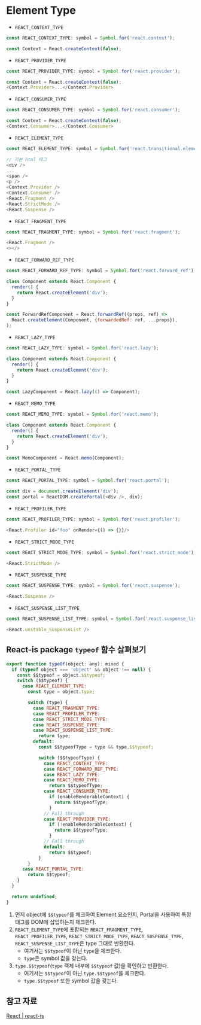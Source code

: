 # Element Type
- `REACT_CONTEXT_TYPE`
```js
const REACT_CONTEXT_TYPE: symbol = Symbol.for('react.context');

const Context = React.createContext(false);
```
- `REACT_PROVIDER_TYPE`
```js
const REACT_PROVIDER_TYPE: symbol = Symbol.for('react.provider');

const Context = React.createContext(false);
<Context.Provider>...</Context.Provider>
```
- `REACT_CONSUMER_TYPE`
```js
const REACT_CONSUMER_TYPE: symbol = Symbol.for('react.consumer');

const Context = React.createContext(false);
<Context.Consumer>...</Context.Consumer>
```
- `REACT_ELEMENT_TYPE`
```js
const REACT_ELEMENT_TYPE: symbol = Symbol.for('react.transitional.element');

// 기본 html 태그
<div />
...
<span />
<p />
<Context.Provider />
<Context.Consumer />
<React.Fragment />
<React.StrictMode />
<React.Suspense />
```
- `REACT_FRAGMENT_TYPE`
```js
const REACT_FRAGMENT_TYPE: symbol = Symbol.for('react.fragment');

<React.Fragment />
<></>
```
- `REACT_FORWARD_REF_TYPE`
```js
const REACT_FORWARD_REF_TYPE: symbol = Symbol.for('react.forward_ref');

class Component extends React.Component {
  render() {
    return React.createElement('div');
  }
}

const ForwardRefComponent = React.forwardRef((props, ref) =>
  React.createElement(Component, {forwardedRef: ref, ...props}),
);
```
- `REACT_LAZY_TYPE`
```js
const REACT_LAZY_TYPE: symbol = Symbol.for('react.lazy');

class Component extends React.Component {
  render() {
    return React.createElement('div');
  }
}

const LazyComponent = React.lazy(() => Component);
```
- `REACT_MEMO_TYPE`
```js
const REACT_MEMO_TYPE: symbol = Symbol.for('react.memo');

class Component extends React.Component {
  render() {
    return React.createElement('div');
  }
}

const MemoComponent = React.memo(Component);
```
- `REACT_PORTAL_TYPE`
```js
const REACT_PORTAL_TYPE: symbol = Symbol.for('react.portal');

const div = document.createElement('div');
const portal = ReactDOM.createPortal(<div />, div);
```
- `REACT_PROFILER_TYPE`
```js
const REACT_PROFILER_TYPE: symbol = Symbol.for('react.profiler');

<React.Profiler id="foo" onRender={() => {}}/>
```
- `REACT_STRICT_MODE_TYPE`
```js
const REACT_STRICT_MODE_TYPE: symbol = Symbol.for('react.strict_mode');

<React.StrictMode />
```
- `REACT_SUSPENSE_TYPE`
```js
const REACT_SUSPENSE_TYPE: symbol = Symbol.for('react.suspense');

<React.Suspense />
```
- `REACT_SUSPENSE_LIST_TYPE`
```js
const REACT_SUSPENSE_LIST_TYPE: symbol = Symbol.for('react.suspense_list');

<React.unstable_SuspenseList />
```

## React-is package `typeof` 함수 살펴보기
```js filename="react/packages/react-is/src/ReactIs.js#L30"
export function typeOf(object: any): mixed {
  if (typeof object === 'object' && object !== null) {
    const $$typeof = object.$$typeof;
    switch ($$typeof) {
      case REACT_ELEMENT_TYPE:
        const type = object.type;

        switch (type) {
          case REACT_FRAGMENT_TYPE:
          case REACT_PROFILER_TYPE:
          case REACT_STRICT_MODE_TYPE:
          case REACT_SUSPENSE_TYPE:
          case REACT_SUSPENSE_LIST_TYPE:
            return type;
          default:
            const $$typeofType = type && type.$$typeof;

            switch ($$typeofType) {
              case REACT_CONTEXT_TYPE:
              case REACT_FORWARD_REF_TYPE:
              case REACT_LAZY_TYPE:
              case REACT_MEMO_TYPE:
                return $$typeofType;
              case REACT_CONSUMER_TYPE:
                if (enableRenderableContext) {
                  return $$typeofType;
                }
              // Fall through
              case REACT_PROVIDER_TYPE:
                if (!enableRenderableContext) {
                  return $$typeofType;
                }
              // Fall through
              default:
                return $$typeof;
            }
        }
      case REACT_PORTAL_TYPE:
        return $$typeof;
    }
  }

  return undefined;
}
```
1. 먼저 object에 `$$typeof`를 체크하여 Element 요소인지, Portal을 사용하여 특정 태그를 DOM에 삽입하는지 체크한다.
2. `REACT_ELEMENT_TYPE`에 포함되는 `REACT_FRAGMENT_TYPE`, `REACT_PROFILER_TYPE`, `REACT_STRICT_MODE_TYPE`, `REACT_SUSPENSE_TYPE`, `REACT_SUSPENSE_LIST_TYPE`은 type 그대로 반환한다.
   - 여기서는 `$$typeof`이 아닌 `type`을 체크한다.
   - `type`은 symbol 값을 갖는다.
3. `type.$$typeof`(`type` 객체 내부에 `$$typeof` 값)을 확인하고 반환한다.
   - 여기서는 `$$typeof`이 아닌 `type.$$typeof`을 체크한다.
   - `type.$$typeof` 또한 symbol 값을 갖는다.


## 참고 자료
[React | react-is](https://github.com/facebook/react/blob/main/packages/react-is/src/__tests__/ReactIs-test.js)